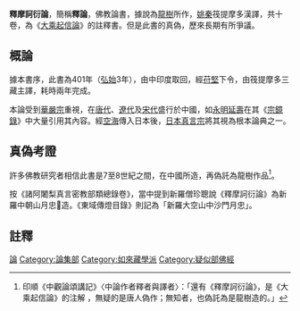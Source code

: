 '''釋摩訶衍論'''，簡稱'''釋論'''，佛教論書，據說為[[龍樹|龍樹]]所作，[[姚秦|姚秦]]筏提摩多漢譯，共十卷，為《[[大乘起信論|大乘起信論]]》的註釋書。但是此書的真偽，歷來長期有所爭議。

==概論==
據本書序，此書為401年（[[弘始|弘始]]3年），由中印度取回，經[[苻堅|苻堅]]下令，由筏提摩多三藏主譯，耗時兩年完成。

本論受到[[華嚴宗|華嚴宗]]重視，在[[唐代|唐代]]、[[遼代|遼代]]及[[宋代|宋代]]盛行於中國，如[[永明延壽|永明延壽]]在其《[[宗鏡錄|宗鏡錄]]》中大量引用其內容。經[[空海|空海]]傳入日本後，[[日本真言宗|日本真言宗]]將其視為根本論典之一。

==真偽考證==
許多佛教研究者相信此書是7至8世紀之間，在中國所造，再偽託為龍樹作品<ref>印順《中觀論頌講記》〈中論作者釋者與譯者〉：「還有《釋摩訶衍論》，是《大乘起信論》的注解 ，無疑的是唐人偽作；無知者，也偽託為是龍樹造的。」</ref>。{{fact|但也有部份學者支持此書為龍樹作品。}}

按《諸阿闍梨真言密教部類總錄卷》，當中提到新羅僧珍聰說《釋摩訶衍論》為新羅中朝山月忠𭑭造。《東域傳燈目錄》則記為「新羅大空山中沙門月忠」。

==註釋==
{{reflist}}

{{China-buddhism-book-lunji}}
{{Post-canonical Buddhist texts|state=collapsed}}

[[Category:漢傳佛教|論]]
[[Category:論集部|Category:論集部]]
[[Category:如來藏學派|Category:如來藏學派]]
[[Category:疑似部佛經|Category:疑似部佛經]]